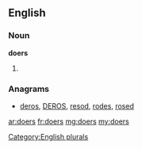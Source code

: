 ==English==

===Noun===
'''doers'''

# {{plural of|doer}}

===Anagrams===
* [[deros#English|deros]], [[DEROS#English|DEROS]], [[resod#English|resod]], [[rodes#English|rodes]], [[rosed#English|rosed]]
[[Category:English plurals]]

[[ar:doers]]
[[fr:doers]]
[[mg:doers]]
[[my:doers]]